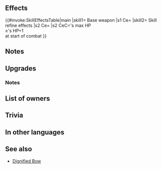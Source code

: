 {{Weapon Infobox
|tagid=SID_雀躍の剣
|weaponType=Sword
|might=16
|range=1
|effectiveness=armored
|effect=Effective against armored foes.
|cost=400
|exclusive=1
|userVersion1=Weapon
|userVersion2=Gleam
|statModifiers=0,16,0,0,0
|required=-
|refinePaths=default
|refineSP=400
|refineMedals=500
|refineDews=200
|effectSkill1=At start of combat, if unit's max HP ≥ foe's HP+1, grants Atk/Spd/Def/Res+4 to unit during combat.
|iconSkill1=Combat Bonuses Life W.png
|tagidExtraSkill1=強
|properties=
}}
==Effects==
{{#invoke:SkillEffectsTable|main
|skill1={{SCi|weapon}} Base weapon
|s1 Ce={{Eft|Effectiveness|{{Mt|Armored}}}}
|skill2={{Si|Jubilant Blade|refine=Skill1}} Skill refine effects
|s2 Ce={{Eft|Temporary buffs|Atk/Spd/Def/Res|4}}
|s2 CeC={{Tgt|Unit}}'s max HP<br>≥{{Tgt|Foe}}'s HP+1<br>at start of combat
}}

==Notes==
{{Effective damage bonus|armored}}
==Upgrades==
{{Weapon Upgrade List}}
===Notes===
{{Temporary buffs}}
==List of owners==
{{Skill Hero List}}
==Trivia==
{{Rsn|戦闘強化R生命|Combat Bonuses R Life}}
==In other languages==
{{OtherLanguages
|english=Jubilant Blade
|japanese=雀躍の剣
|german=Jubilierklinge
|spanishEU=Hoja alborozada
|spanishLA=Hoja alborozada
|french=Lame enjouée
|italian=Lama esultante
|chineseTW=雀躍之劍
|portuguese=Espada jubilante
}}
== See also ==
* [[Dignified Bow]]
{{Weapons Navbox}}